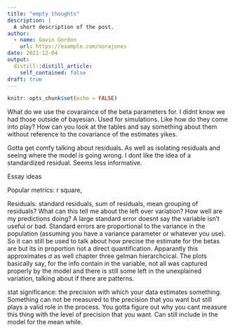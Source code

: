 ```yaml
---
title: "empty thoughts"
description: |
  A short description of the post.
author:
  - name: Gavin Gordon
    url: https://example.com/norajones
date: 2021-12-04
output:
  distill::distill_article:
    self_contained: false
draft: true
---
```


```r
knitr::opts_chunk$set(echo = FALSE)
```

What do we use the covaraince of the beta parameters for. I didnt know we had those outside of bayesian. Used for simulations. Like how do they come into play? How can you look at the tables and say something about them without reference to the covariance of the estimates yikes.

Gotta get comfy talking about residuals. As well as isolating residuals and seeing where the model is going wrong. I dont like the idea of a standardized residual. Seems less informative.

Essay ideas

Popular metrics: r square,

Residuals: standard residuals, sum of residuals, mean grouping of residuals? What can this tell me about the left over variation? How well are my predictions doing? A large standard error doesnt say the variable isn't useful or bad. Standard errors are proportional to the variance in the population (assuming you have a variance parameter or whatever you use). So it can still be used to talk about how precise the estimate for the betas are but its in proportion not a direct quantification. Apparantly this approximates $\sigma$ as well chapter three gelman hierarchcical. The plots basically say, for the info contain in the variable, not all was captured properly by the model and there is still some left in the unexplained variation, talking about if there are patterns.

stat significance: the precision with which your data estimates something. Something can not be measured to the precision that you want but still plays a valid role in the process. You gotta figure out why you cant measure this thing with the level of precision that you want. Can still include in the model for the mean while.
